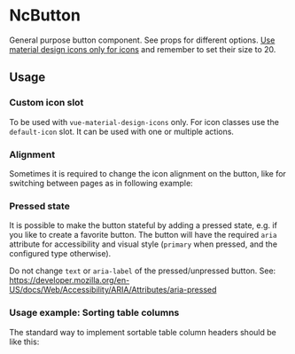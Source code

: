  
 
<Meta of={NcButtonStories} />

# NcButton

General purpose button component. See props for different options.
[Use material design icons only for icons](https://www.npmjs.com/package/vue-material-design-icons) and remember to set their size to 20.

<ArgTypes />

## Usage

### Custom icon slot

To be used with `vue-material-design-icons` only. For icon classes use the `default-icon` slot.
It can be used with one or multiple actions.

<Canvas of={NcButtonStories.General} />

### Alignment

Sometimes it is required to change the icon alignment on the button, like for switching between pages as in following example:

<Canvas of={NcButtonStories.Alignment} />

### Pressed state

It is possible to make the button stateful by adding a pressed state, e.g. if you like to create a favorite button.
The button will have the required `aria` attribute for accessibility and visual style (`primary` when pressed, and the configured type otherwise).

Do not change `text` or `aria-label` of the pressed/unpressed button. See: https://developer.mozilla.org/en-US/docs/Web/Accessibility/ARIA/Attributes/aria-pressed

<Canvas of={NcButtonStories.Pressed} />

### Usage example: Sorting table columns

The standard way to implement sortable table column headers should be like this:

<Canvas of={NcButtonStories.SortingTable} />
